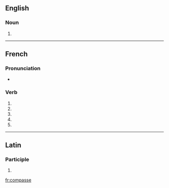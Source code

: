 {{also|compassé}}
==English==

===Noun===
{{en-noun}}

# {{obsolete spelling of|compass|lang=en}}

----

==French==

===Pronunciation===
* {{homophones|lang=fr|compassent|compasses}}

===Verb===
{{fr-verb-form}}

# {{conjugation of|compasser||1|s|pres|ind|lang=fr}}
# {{conjugation of|compasser||3|s|pres|ind|lang=fr}}
# {{conjugation of|compasser||1|s|pres|sub|lang=fr}}
# {{conjugation of|compasser||1|s|pres|sub|lang=fr}}
# {{conjugation of|compasser||2|s|imp|lang=fr}}

----

==Latin==

===Participle===
{{la-part-form|compasse}}

# {{inflection of|compassus||voc|m|s|lang=la}}

[[fr:compasse]]